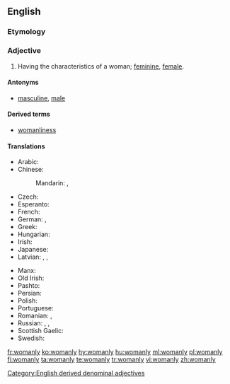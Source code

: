 ==English==

===Etymology===
{{suffix|woman|ly}}

===Adjective===
{{en-adj|er}}

# Having the characteristics of a woman; [[feminine]], [[female]].

====Antonyms====
* [[masculine]], [[male]]

====Derived terms====
* [[womanliness]]

====Translations====
{{trans-top|having the characteristics of a woman}}
* Arabic: {{t|ar|نسوي|tr=nisawī|sc=Arab}}
* Chinese:
*: Mandarin: {{t|cmn|女子氣|sc=Hani}}, {{t|cmn|女子气|tr=nǚzǐqì|sc=Hani}}
* Czech: {{t+|cs|ženský}}
* Esperanto: {{t|eo|virina}}
* French: {{t+|fr|féminin}}
* German: {{t+|de|weiblich}}, {{t|de|fraulich}}
* Greek: {{t+|el|γυναικείος}}
* Hungarian: {{t+|hu|nőies}}
* Irish: {{t|ga|banúil}}
* Japanese: {{t|ja|女らしい|tr=[[おんならしい]], onnarashii|sc=Jpan}}
* Latvian: {{t|lv|sievišķīgs}}, {{t|lv|sievišķs}}, {{t+|lv|sieviešu}}
{{trans-mid}}
* Manx: {{t|gv|benoil}}
* Old Irish: {{t|sga|banamail}}
* Pashto: {{t+|ps|ښځينه|tr=ẍëźina}}
* Persian: {{t+|fa|زنانه|tr=zanâne|sc=fa-Arab}}
* Polish: {{t+|pl|kobiecy}}
* Portuguese: {{t+|pt|feminino}}
* Romanian: {{t+|ro|feminin|m}}, {{t+|ro|femeiesc|m}}
* Russian: {{t+|ru|женственный|tr=žénstvennyj|sc=Cyrl}}, {{t+|ru|женский|tr=žénskij|sc=Cyrl}} {{qualifier|feminine}}, {{t+|ru|женоподобный|tr=ženopodóbnyj|sc=Cyrl}} {{qualifier|womanlike}}
* Scottish Gaelic: {{t|gd|banail}}
* Swedish: {{t+|sv|kvinnlig}}
{{trans-bottom}}

[[Category:English derived denominal adjectives]]

[[fr:womanly]]
[[ko:womanly]]
[[hy:womanly]]
[[hu:womanly]]
[[ml:womanly]]
[[pl:womanly]]
[[fi:womanly]]
[[ta:womanly]]
[[te:womanly]]
[[tr:womanly]]
[[vi:womanly]]
[[zh:womanly]]